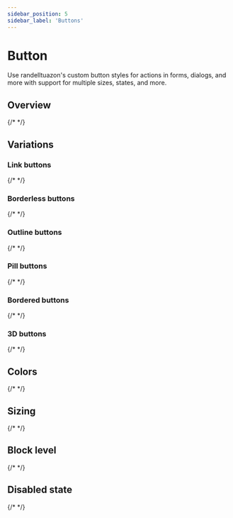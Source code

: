```yaml
---
sidebar_position: 5
sidebar_label: 'Buttons'
---
```


# Button

Use randelltuazon's custom button styles for actions in forms, dialogs, and more with support for multiple sizes,
states, and more.

## Overview

{/* <Overview /> */}

## Variations

### Link buttons

{/* <VariationsLink /> */}

### Borderless buttons

{/* <VariationsBorderless /> */}

### Outline buttons

{/* <VariationsOutline /> */}

### Pill buttons

{/* <VariationsPill /> */}

### Bordered buttons

{/* <VariationsBordered /> */}

### 3D buttons

{/* <Variations3D /> */}

## Colors

{/* <Colors /> */}

## Sizing

{/* <Sizing /> */}

## Block level

{/* <BlockLevel /> */}

## Disabled state

{/* <Disabled /> */}
